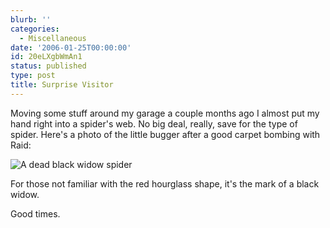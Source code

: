 ```yaml
---
blurb: ''
categories:
  - Miscellaneous
date: '2006-01-25T00:00:00'
id: 20eLXgbWmAn1
status: published
type: post
title: Surprise Visitor
---
```


Moving some stuff around my garage a couple months ago I almost put my hand right into a spider's web. No big deal, really, save for the type of spider. Here's a photo of the little bugger after a good carpet bombing with Raid:

<Img
    src='black_widow_20051026_230734a1'
    alt='A dead black widow spider'
/>

For those not familiar with the red hourglass shape, it's the mark of a black widow. 

Good times.
